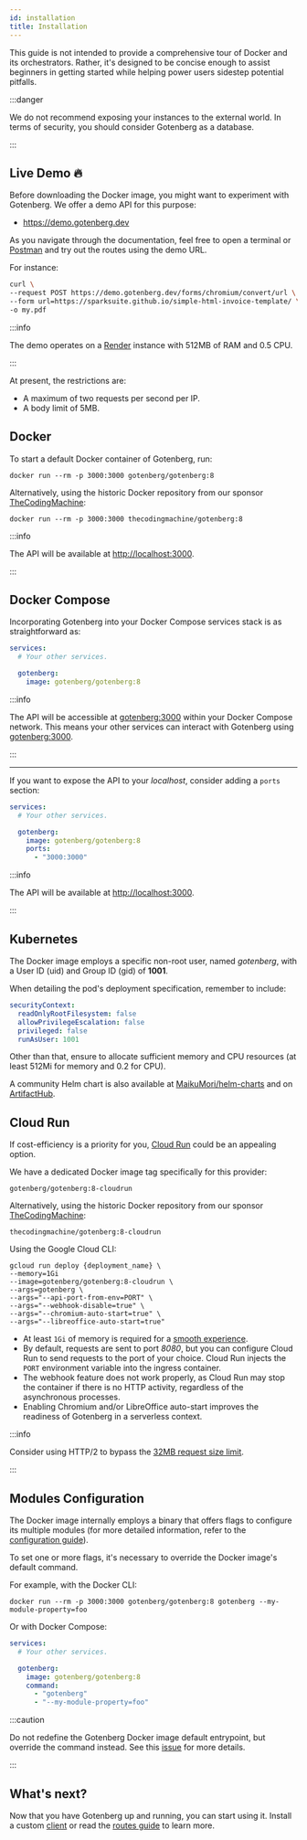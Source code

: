 ```yaml
---
id: installation
title: Installation
---
```


This guide is not intended to provide a comprehensive tour of Docker and its orchestrators. Rather, it's designed to
be concise enough to assist beginners in getting started while helping power users sidestep potential pitfalls.

:::danger

We do not recommend exposing your instances to the external world. In terms of security, you should consider Gotenberg
as a database.

:::

## Live Demo 🔥

Before downloading the Docker image, you might want to experiment with Gotenberg. We offer a demo API for this purpose:

* https://demo.gotenberg.dev

As you navigate through the documentation, feel free to open a terminal or [Postman](https://www.postman.com/) and try
out the routes using the demo URL.

For instance:

```bash
curl \
--request POST https://demo.gotenberg.dev/forms/chromium/convert/url \
--form url=https://sparksuite.github.io/simple-html-invoice-template/ \
-o my.pdf
```

:::info

The demo operates on a [Render](https://render.com) instance with 512MB of RAM and 0.5 CPU.

:::

At present, the restrictions are:

* A maximum of two requests per second per IP.
* A body limit of 5MB.

## Docker

To start a default Docker container of Gotenberg, run:

```
docker run --rm -p 3000:3000 gotenberg/gotenberg:8
```

Alternatively, using the historic Docker repository from our sponsor [TheCodingMachine](https://www.thecodingmachine.com):

```
docker run --rm -p 3000:3000 thecodingmachine/gotenberg:8
```

:::info

The API will be available at [http://localhost:3000](http://localhost:3000).

:::

## Docker Compose

Incorporating Gotenberg into your Docker Compose services stack is as straightforward as:

```yaml title="docker-compose.yml"
services:
  # Your other services.

  gotenberg:
    image: gotenberg/gotenberg:8
```

:::info


The API will be accessible at [gotenberg:3000](http://gotenberg:3000) within your Docker Compose network.
This means your other services can interact with Gotenberg using [gotenberg:3000](http://gotenberg:3000).

:::

---

If you want to expose the API to your *localhost*, consider adding a `ports` section:

```yaml title="docker-compose.yml"
services:
  # Your other services.

  gotenberg:
    image: gotenberg/gotenberg:8
    ports:
      - "3000:3000"
```

:::info

The API will be available at [http://localhost:3000](http://localhost:3000).

:::

## Kubernetes

The Docker image employs a specific non-root user, named *gotenberg*, with a User ID (uid) and Group ID (gid) of **1001**.

When detailing the pod's deployment specification, remember to include:

```yaml
securityContext:
  readOnlyRootFilesystem: false
  allowPrivilegeEscalation: false
  privileged: false
  runAsUser: 1001
```

Other than that, ensure to allocate sufficient memory and CPU resources (at least 512Mi for memory and 0.2 for CPU).

A community Helm chart is also available at [MaikuMori/helm-charts](https://github.com/MaikuMori/helm-charts) and on
[ArtifactHub](https://artifacthub.io/packages/helm/maikumori/gotenberg).

## Cloud Run

If cost-efficiency is a priority for you, [Cloud Run](https://cloud.google.com/run) could be an appealing option.

We have a dedicated Docker image tag specifically for this provider:

```
gotenberg/gotenberg:8-cloudrun
```

Alternatively, using the historic Docker repository from our sponsor [TheCodingMachine](https://www.thecodingmachine.com):

```
thecodingmachine/gotenberg:8-cloudrun
```

Using the Google Cloud CLI:

```
gcloud run deploy {deployment_name} \
--memory=1Gi
--image=gotenberg/gotenberg:8-cloudrun \
--args=gotenberg \
--args="--api-port-from-env=PORT" \
--args="--webhook-disable=true" \
--args="--chromium-auto-start=true" \
--args="--libreoffice-auto-start=true"
```

* At least `1Gi` of memory is required for a [smooth experience](https://github.com/gotenberg/gotenberg/issues/950#issuecomment-2329228662).
* By default, requests are sent to port *8080*, but you can configure Cloud Run to send requests to the port of your choice.
Cloud Run injects the `PORT` environment variable into the ingress container.
* The webhook feature does not work properly, as Cloud Run may stop the container if there is no HTTP activity, regardless
of the asynchronous processes.
* Enabling Chromium and/or LibreOffice auto-start improves the readiness of Gotenberg in a serverless context.

:::info

Consider using HTTP/2 to bypass the [32MB request size limit](https://cloud.google.com/run/quotas?hl=en).

:::

## Modules Configuration

The Docker image internally employs a binary that offers flags to configure its multiple modules (for more detailed
information, refer to the [configuration guide](/docs/configuration)).

To set one or more flags, it's necessary to override the Docker image's default command.

For example, with the Docker CLI:

```
docker run --rm -p 3000:3000 gotenberg/gotenberg:8 gotenberg --my-module-property=foo
```

Or with Docker Compose:

```yaml title="docker-compose.yml"
services:
  # Your other services.

  gotenberg:
    image: gotenberg/gotenberg:8
    command:
      - "gotenberg"
      - "--my-module-property=foo"
```

:::caution

Do not redefine the Gotenberg Docker image default entrypoint, but override the command instead. See this
[issue](https://github.com/gotenberg/gotenberg/issues/480#issuecomment-1232064017) for more details.

:::

## What's next?

Now that you have Gotenberg up and running, you can start using it. Install a custom [client](clients) or
read the [routes guide](/docs/routes) to learn more.
